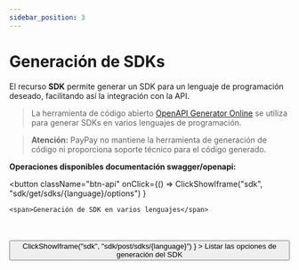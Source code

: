```yaml
---
sidebar_position: 3
---
```


# Generación de SDKs

El recurso **SDK** permite generar un SDK para un lenguaje de programación deseado, facilitando así la integración con la API.

> La herramienta de código abierto [OpenAPI Generator Online](http://api.openapi-generator.tech/index.html) se utiliza para generar SDKs en varios lenguajes de programación.

> **Atención:** PayPay no mantiene la herramienta de generación de código ni proporciona soporte técnico para el código generado.

**Operaciones disponibles documentación swagger/openapi:**


<button className="btn-api"
	onClick={() =>
		ClickShowIframe("sdk", "sdk/get/sdks/{language}/options")
	}
>
	<span>Generación de SDK en varios lenguajes</span>
</button>
<br /><br />
<button className="btn-api"
	onClick={() =>
		ClickShowIframe("sdk", "sdk/post/sdks/{language}")
	}
>
	<span>Listar las opciones de generación del SDK</span>
</button>
